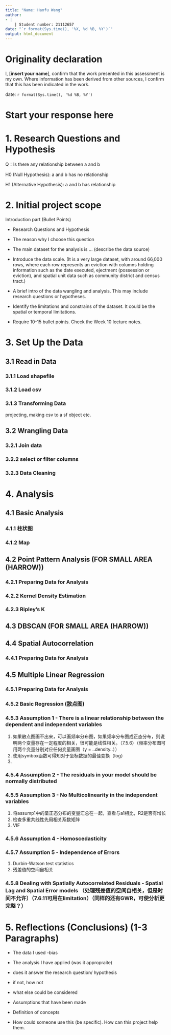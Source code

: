 ```yaml
---
title: "Name: Haofu Wang"
author: 
- |
    | Student number: 21112657
date: "`r format(Sys.time(), '%X, %d %B, %Y')`"
output: html_document
---
```


# Originality declaration

I, \[**insert your name**\], confirm that the work presented in this assessment is my own. Where information has been derived from other sources, I confirm that this has been indicated in the work.

date: `r format(Sys.time(), '%d %B, %Y')`

# Start your response here

# 1. Research Questions and Hypothesis

Q：Is there any relationship between a and b

H0 (Null Hypothesis): a and b has no relationship

H1 (Alternative Hypothesis): a and b has relationship

# 2. Initial project scope

Introduction part (Bullet Points)

-   Research Questions and Hypothesis

-   The reason why I choose this question

-   The main dataset for the analysis is ... (describe the data source)

-   Introduce the data scale. (It is a very large dataset, with around 66,000 rows, where each row represents an eviction with columns holding information such as the date executed, ejectment (possession or eviction), and spatial unit data such as community district and census tract.)

-   A brief intro of the data wangling and analysis. This may include research questions or hypotheses.

-   Identify the limitations and constrains of the dataset. It could be the spatial or temporal limitations.

-   Require 10-15 bullet points. Check the Week 10 lecture notes.

# 3. Set Up the Data

## 3.1 Read in Data

### 3.1.1 Load shapefile

### 3.1.2 Load csv

### 3.1.3 Transforming Data

projecting, making csv to a sf object etc.

## 3.2 Wrangling Data

### 3.2.1 Join data

### 3.2.2 select or filter columns

### 3.2.3 Data Cleaning

# 4. Analysis

## 4.1 Basic Analysis

### 4.1.1 柱状图

### 4.1.2 Map

## 4.2 Point Pattern Analysis (FOR SMALL AREA (HARROW))

### 4.2.1 Preparing Data for Analysis

### 4.2.2 Kernel Density Estimation

### 4.2.3 Ripley's K

## 4.3 DBSCAN (FOR SMALL AREA (HARROW))

## 4.4 Spatial Autocorrelation

### 4.4.1 Preparing Data for Analysis

## 4.5 Multiple Linear Regression

### 4.5.1 Preparing Data for Analysis

### 4.5.2 Basic Regression (散点图)

### 4.5.3 Assumption 1 - There is a linear relationship between the dependent and independent variables

1.  如果散点图画不出来，可以画频率分布图，如果频率分布图成正态分布，则说明两个变量存在一定程度的相关，很可能是线性相关。（7.5.6）（频率分布图可用两个变量分别对应任何变量画图（y = ..density..））
2.  使用symbox函数可得知对于坐标数据的最佳变换（log）
3.  

### 4.5.4 Assumption 2 - The residuals in your model should be normally distributed

### 4.5.5 Assumption 3 - No Multicolinearity in the independent variables

1.  将assump1中的呈正态分布的变量汇总在一起，查看与a1相比，R2是否有增长
2.  检查多重共线性先用相关系数矩阵
3.  VIF

### 4.5.6 Assumption 4 - Homoscedasticity

### 4.5.7 Assumption 5 - Independence of Errors

1.  Durbin-Watson test statistics
2.  残差值的空间自相关

### 4.5.8 Dealing with Spatially Autocorrelated Residuals - Spatial Lag and Spatial Error models （处理残差值的空间自相关，但是时间不允许）（7.6.11可用在limitation）（同样的还有GWR，可使分析更完整？）

# 5. Reflections (Conclusions) (1-3 Paragraphs)

-   The data I used -bias

-   The analysis I have applied (was it appropraite)

-   does it answer the research question/ hypothesis

-   if not, how not

-   what else could be considered

-   Assumptions that have been made

-   Definition of concepts

-   How could someone use this (be specific). How can this project help them.
